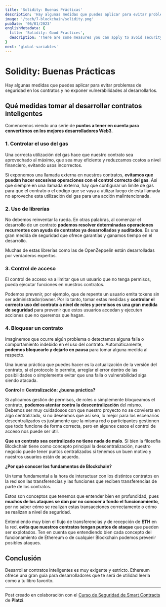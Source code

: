 ```yaml
---
title: 'Solidity: Buenas Prácticas'
description: 'Hay algunas medidas que puedes aplicar para evitar problemas de seguridad en los contratos y no exponer vulnerabilidades al desarrollarlos.'
image: '/tech/7-blockchain/solidity.png'
pubDate: '06/01/2023'
englishMetadata: {
  title: 'Solidity: Good Practices',
  description: 'There are some measures you can apply to avoid security problems in contracts and not expose vulnerabilities when developing them.'
}
next: 'global-variables'
---
```


# Solidity: Buenas Prácticas

Hay algunas medidas que puedes aplicar para evitar problemas de seguridad en los contratos y no exponer vulnerabilidades al desarrollarlos.

## Qué medidas tomar al desarrollar contratos inteligentes
Comencemos viendo una serie de **puntos a tener en cuenta para convertirnos en los mejores desarrolladores Web3**.

### 1. Controlar el uso del gas

Una correcta utilización del gas hace que nuestro contrato sea aprovechado al máximo, que sea muy eficiente y reduzcamos costos a nivel financiero, evitando usos incorrectos.

Si exponemos una llamada externa en nuestros contratos, **evitamos que puedan hacer excesivas operaciones con el control correcto del gas**. Así que siempre en una llamada externa, hay que configurar un límite de gas para que el contrato o el código que se vaya a utilizar luego de esta llamada no aproveche esta utilización del gas para una acción malintencionada.

### 2. Uso de librerías

No debemos reinventar la rueda. En otras palabras, al comenzar el desarrollo de un contrato **podemos resolver determinadas operaciones recurrentes con ayuda de contratos ya desarrollados y auditados**. Es una gran medida de seguridad que ofrece garantías y ganamos tiempo en el desarrollo.

Muchas de estas librerías como las de OpenZeppelin están desarrolladas por verdaderos expertos.

### 3. Control de acceso

El control de acceso va a limitar que un usuario que no tenga permisos, pueda ejecutar funciones en nuestros contratos.

Podemos prevenir, por ejemplo, que de repente un usuario emita tokens sin ser administrador/owner. Por lo tanto, tomar estas medidas y **controlar el correcto uso del contrato a nivel de roles y permisos es una gran medida de seguridad** para prevenir que estos usuarios accedan y ejecuten acciones que no queremos que hagan.

### 4. Bloquear un contrato

Imaginemos que ocurre algún problema o detectamos alguna falla o comportamiento indebido en el uso del contrato. Automáticamente, **podemos bloquearlo y dejarlo en pausa** para tomar alguna medida al respecto.

Una buena práctica que puedes hacer es la actualización de la versión del contrato, si el protocolo lo permite, arreglar el error dentro de las posibilidades o simplemente evitar que una falla o vulnerabilidad siga siendo atacada.

**Control = Centralización: ¿buena práctica?**

Si aplicamos gestión de permisos, de roles o simplemente bloqueamos el contrato, **podemos atentar contra la descentralización** del mismo. Debemos ser muy cuidadosos con que nuestro proyecto no se convierta en algo centralizado, si no deseamos que así sea, lo mejor para los escenarios descentralizados es justamente que la misma red o participantes gestionen que todo funcione de forma correcta, pero en algunos casos el control de acceso nos puede ser útil.

**Que un contrato sea centralizado no tiene nada de malo**. Si bien la filosofía Blockchain tiene como concepto principal la descentralización, nuestro negocio puede tener puntos centralizados si tenemos un buen motivo y nuestros usuarios están de acuerdo.

**¿Por qué conocer los fundamentos de Blockchain?**

Un tema fundamental a la hora de interactuar con los distintos contratos en la red son las transferencias y las funciones que reciben transferencias de parte de los contratos.

Estos son conceptos que tenemos que entender bien en profundidad, pues **muchos de los ataques se dan por no conocer a fondo el funcionamiento**, por no saber cómo se realizan estas transacciones correctamente o cómo se realizan a nivel de seguridad.

Entendiendo muy bien el flujo de transferencias y de recepción de **ETH** en la red, **evita que nuestros contratos tengan puntos de ataque** que pueden ser explotados. Ten en cuenta que entendiendo bien cada concepto del funcionamiento de Ethereum o de cualquier Blockchain podemos prevenir posibles ataques.

## Conclusión

Desarrollar contratos inteligentes es muy exigente y estricto. Ethereum ofrece una gran guía para desarrolladores que te será de utilidad leerla como a tu libro favorito.

---
Post creado en colaboración con el [Curso de Seguridad de Smart Contracts](https://platzi.com/cursos/seguridad-smart-contracts/ "Curso de Seguridad de Smart Contracts") de **Platzi**.
